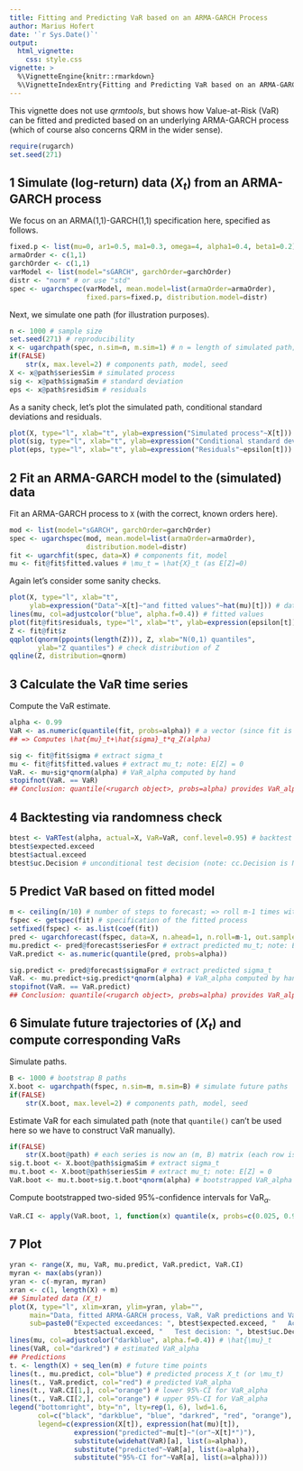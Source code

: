 ```yaml
---
title: Fitting and Predicting VaR based on an ARMA-GARCH Process
author: Marius Hofert
date: '`r Sys.Date()`'
output:
  html_vignette:
    css: style.css
vignette: >
  %\VignetteEngine{knitr::rmarkdown}
  %\VignetteIndexEntry{Fitting and Predicting VaR based on an ARMA-GARCH Process}
---
```

This vignette does not use *qrmtools*, but shows how Value-at-Risk (VaR) can be
fitted and predicted based on an underlying ARMA-GARCH process (which of course
also concerns QRM in the wider sense).

```r
require(rugarch)
set.seed(271)
```

## 1 Simulate (log-return) data $(X_t)$ from an ARMA-GARCH process

We focus on an ARMA(1,1)-GARCH(1,1) specification here, specified as follows.
```r
fixed.p <- list(mu=0, ar1=0.5, ma1=0.3, omega=4, alpha1=0.4, beta1=0.2)
armaOrder <- c(1,1)
garchOrder <- c(1,1)
varModel <- list(model="sGARCH", garchOrder=garchOrder)
distr <- "norm" # or use "std"
spec <- ugarchspec(varModel, mean.model=list(armaOrder=armaOrder),
                   fixed.pars=fixed.p, distribution.model=distr)
```

Next, we simulate one path (for illustration purposes).
```r
n <- 1000 # sample size
set.seed(271) # reproducibility
x <- ugarchpath(spec, n.sim=n, m.sim=1) # n = length of simulated path; m = number of paths
if(FALSE)
    str(x, max.level=2) # components path, model, seed
X <- x@path$seriesSim # simulated process
sig <- x@path$sigmaSim # standard deviation
eps <- x@path$residSim # residuals
```

As a sanity check, let's plot the simulated path, conditional
standard deviations and residuals.
```r
plot(X, type="l", xlab="t", ylab=expression("Simulated process"~X[t]))
plot(sig, type="l", xlab="t", ylab=expression("Conditional standard deviation"~sigma[t]))
plot(eps, type="l", xlab="t", ylab=expression("Residuals"~epsilon[t]))
```


## 2 Fit an ARMA-GARCH model to the (simulated) data

Fit an ARMA-GARCH process to `X` (with the correct, known orders here).
```r
mod <- list(model="sGARCH", garchOrder=garchOrder)
spec <- ugarchspec(mod, mean.model=list(armaOrder=armaOrder),
                   distribution.model=distr)
fit <- ugarchfit(spec, data=X) # components fit, model
mu <- fit@fit$fitted.values # \mu_t = \hat{X}_t (as E[Z]=0)
```

Again let's consider some sanity checks.
```r
plot(X, type="l", xlab="t",
     ylab=expression("Data"~X[t]~"and fitted values"~hat(mu)[t])) # data
lines(mu, col=adjustcolor("blue", alpha.f=0.4)) # fitted values
plot(fit@fit$residuals, type="l", xlab="t", ylab=expression(epsilon[t])) # check residuals
Z <- fit@fit$z
qqplot(qnorm(ppoints(length(Z))), Z, xlab="N(0,1) quantiles",
       ylab="Z quantiles") # check distribution of Z
qqline(Z, distribution=qnorm)
```


## 3 Calculate the VaR time series

Compute the VaR estimate.
```r
alpha <- 0.99
VaR <- as.numeric(quantile(fit, probs=alpha)) # a vector (since fit is a rugarch object)
## => Computes \hat{mu}_t+\hat{sigma}_t*q_Z(alpha)
```

```r
sig <- fit@fit$sigma # extract sigma_t
mu <- fit@fit$fitted.values # extract mu_t; note: E[Z] = 0
VaR. <- mu+sig*qnorm(alpha) # VaR_alpha computed by hand
stopifnot(VaR. == VaR)
## Conclusion: quantile(<rugarch object>, probs=alpha) provides VaR_alpha
```


## 4 Backtesting via randomness check

```r
btest <- VaRTest(alpha, actual=X, VaR=VaR, conf.level=0.95) # backtest for VaR_0.95
btest$expected.exceed
btest$actual.exceed
btest$uc.Decision # unconditional test decision (note: cc.Decision is NA here)
```


## 5 Predict VaR based on fitted model

```r
m <- ceiling(n/10) # number of steps to forecast; => roll m-1 times with frequency 1
fspec <- getspec(fit) # specification of the fitted process
setfixed(fspec) <- as.list(coef(fit))
pred <- ugarchforecast(fspec, data=X, n.ahead=1, n.roll=m-1, out.sample=m) # predict from the fitted process
mu.predict <- pred@forecast$seriesFor # extract predicted mu_t; note: E[Z] = 0
VaR.predict <- as.numeric(quantile(pred, probs=alpha))
```

```r
sig.predict <- pred@forecast$sigmaFor # extract predicted sigma_t
VaR. <- mu.predict+sig.predict*qnorm(alpha) # VaR_alpha computed by hand
stopifnot(VaR. == VaR.predict)
## Conclusion: quantile(<rugarch object>, probs=alpha) provides VaR_alpha
```


## 6 Simulate future trajectories of $(X_t)$ and compute corresponding VaRs

Simulate paths.
```r
B <- 1000 # bootstrap B paths
X.boot <- ugarchpath(fspec, n.sim=m, m.sim=B) # simulate future paths
if(FALSE)
    str(X.boot, max.level=2) # components path, model, seed
```

Estimate VaR for each simulated path (note that `quantile()` can't be used here so
we have to construct VaR manually).
```r
if(FALSE)
    str(X.boot@path) # each series is now an (m, B) matrix (each row is one path)
sig.t.boot <- X.boot@path$sigmaSim # extract sigma_t
mu.t.boot <- X.boot@path$seriesSim # extract mu_t; note: E[Z] = 0
VaR.boot <- mu.t.boot+sig.t.boot*qnorm(alpha) # bootstrapped VaR_alpha computed by hand; (m, B) matrix
```

Compute bootstrapped two-sided 95%-confidence intervals for
$\mathrm{VaR}_\alpha$.
```r
VaR.CI <- apply(VaR.boot, 1, function(x) quantile(x, probs=c(0.025, 0.975)))
```


## 7 Plot

```r
yran <- range(X, mu, VaR, mu.predict, VaR.predict, VaR.CI)
myran <- max(abs(yran))
yran <- c(-myran, myran)
xran <- c(1, length(X) + m)
## Simulated data (X_t)
plot(X, type="l", xlim=xran, ylim=yran, ylab="",
     main="Data, fitted ARMA-GARCH process, VaR, VaR predictions and VaR CIs",
     sub=paste0("Expected exceedances: ", btest$expected.exceed, "   Actual exceedances: ",
                btest$actual.exceed, "   Test decision: ", btest$uc.Decision))
lines(mu, col=adjustcolor("darkblue", alpha.f=0.4)) # \hat{\mu}_t
lines(VaR, col="darkred") # estimated VaR_alpha
## Predictions
t. <- length(X) + seq_len(m) # future time points
lines(t., mu.predict, col="blue") # predicted process X_t (or \mu_t)
lines(t., VaR.predict, col="red") # predicted VaR_alpha
lines(t., VaR.CI[1,], col="orange") # lower 95%-CI for VaR_alpha
lines(t., VaR.CI[2,], col="orange") # upper 95%-CI for VaR_alpha
legend("bottomright", bty="n", lty=rep(1, 6), lwd=1.6,
       col=c("black", "darkblue", "blue", "darkred", "red", "orange"),
       legend=c(expression(X[t]), expression(hat(mu)[t]),
                expression("predicted"~mu[t]~"(or"~X[t]*")"),
                substitute(widehat(VaR)[a], list(a=alpha)),
                substitute("predicted"~VaR[a], list(a=alpha)),
                substitute("95%-CI for"~VaR[a], list(a=alpha))))
```